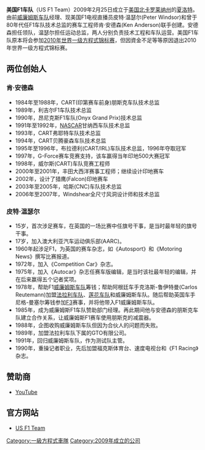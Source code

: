 {{noteTA|G1=F1}}
{{F1 team |
  Short_name    = 美国F1车队 |
  Long_name     = [[美国|美国]]F1车队|
  Logo          =  |
  Base          = |
  Principal     =  | 
  Director      =  |
  Drivers       = |
  Test_drivers  = |
  Chassis       = |
  Engine        = |
  Tyres         =|
  Debut         = |
  Races         =  |
  Cons_champ    = |
  Drivers_champ =  |
  Wins          =  |
  Poles         = |
  Fastest_laps   =  |
  Last_season   =  |
  Last_position = 
}}

'''美国F1车队'''（US F1 Team）2009年2月25日成立于[[美国|美国]][[北卡罗莱纳州|北卡罗莱纳州]]的[[夏洛特|夏洛特]]。由前[[威廉姆斯车队|威廉姆斯车队]]经理、现美国F1电视直播员皮特·温瑟尔(Peter Windsor)和曾于80年代任F1车队技术总监的赛车工程师肯·安德森(Ken Anderson)联手创建。安德森担任领队，温瑟尔担任运动总监，两人分别负责技术工程和车队运营。美国F1车队原本将会参加[[2010年世界一级方程式锦标赛|2010年世界一级方程式锦标赛]]，但因資金不足等等原因退出2010年世界一级方程式锦标赛。

== 两位创始人 ==
=== 肯·安德森 ===
* 1984年至1988年，CART(印第赛车前身)朋斯克车队技术总监
* 1989年，利吉尔F1车队技术总监
* 1990年，昂尼克斯F1车队(Onyx Grand Prix)技术总监
* 1991年至1992年，[[NASCAR|NASCAR]]甘纳西车队技术总监
* 1993年，CART弗耶特车队技术总监
* 1994年，CART贝腾豪森车队技术总监
* 1995年至1996年，布拉德利(CART/IRL)车队技术总监，1996年夺取冠军
* 1997年，G-Force赛车竞赛支持，该车赢得当年印地500大赛冠军
* 1998年，威尔斯(CART)车队竞赛工程师
* 2000年至2001年，丰田大西洋赛事工程师；继续设计印地赛车
* 2002年，设计了猎鹰(Falcon)印地赛车
* 2003年至2005年，哈斯(CNC)车队技术总监
* 2006年至2007年，Windshear全尺寸风洞设计师和技术总监
=== 皮特·温瑟尔 ===
* 15岁，首次涉足赛车，在英国的一场比赛中任旗号干事，是当时最年轻的旗号干事。
* 17岁，加入澳大利亚汽车运动俱乐部(AARC)。
* 1960年起涉足F1，为英国的赛车杂志，如《Autosport》和《Motoring News》撰写比赛报道。
* 1972年，加入《Competition Car》杂志。
* 1975年，加入《Autocar》杂志任赛车版编辑，是当时该社最年轻的编辑，并在后来赢得五个记者奖项。
* 1978年，帮助F1[[威廉姆斯车队|威廉姆斯车队]]筹钱；帮助阿根廷车手克洛斯-鲁伊特曼(Carlos Reutemann)加盟[[法拉利车队|法拉利车队]]、[[莲花车队|莲花车队]]和威廉姆斯车队。随后帮助英国车手尼格-曼塞尔筹钱参加[[F3|F3]]赛事，并将他带入F1威廉姆斯车队。
* 1985年，成为威廉姆斯F1车队赞助部门经理。再此期间他与安德森的朋斯克车队建立合作关系，让威廉姆斯F1赛车使用朋斯克的减震器。
* 1988年，企图收购威廉姆斯车队但因为合伙人的问题而失败。
* 1989年，加盟法拉利车队下属的GTO有限公司。
* 1991年，回归威廉姆斯车队，作为测试队主管。
* 1990年，重操记者职业，先后加盟福克斯体育台、速度电视台和《F1 Racing》杂志。

== 赞助商 ==
* [[YouTube|YouTube]]

== 官方网站 ==
* [http://www.usgpe.com US F1 Team] {{Wayback|url=http://www.usgpe.com/ |date=20210410221143 }}

[[Category:一級方程式車隊|Category:一級方程式車隊]]
[[Category:2009年成立的公司|Category:2009年成立的公司]]